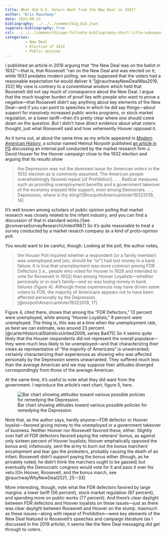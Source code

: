 ```yaml
---
title: What did U.S. Voters Want from the New Deal in 1932?
author: "Eric Rauchway"
date: 2023-09-22
bibliography: ../../../common/big_bib.json
suppress-bibliography: true
csl: ../../../common/chicago-fullnote-bibliography-short-title-subsequent.csl
categories:
         - New Deal
         - Election of 1932
         - Public opinion
---
```


I published an article in 2019 arguing that "the New Deal was on the ballot in 1932"---that is, that Roosevelt "ran on the New Deal and was elected on it; while 1933 predates modern polling, we may supposed that the voters had a reasonable expectation he would deliver it."[@rauchwayNewDealWas2019, 202] My view is contrary to a conventional wisdom which held that Roosevelt did not say much of consequence about the New Deal. I argue that the much tougher burden of proof lies with people who want to prove a negative---that Roosevelt didn't say anything about key elements of the New Deal---and if you can point to speeches in which he did say things---about support for massively increased public works programs, or stock market regulation, or a lower tariff---then it's pretty clear where one should come down on the question. But I didn't have direct evidence about what voters thought, just what Roosevelt said and how vehemently Hoover opposed it.

As it turns out, at about the same time as my article appeared in [*Modern American History,*](https://www.cambridge.org/core/journals/modern-american-history/article/new-deal-was-on-the-ballot-in-1932/8CDA127BFA5DACAD00893104E04CCA12) a scholar named Helmut Norpoth published [an article in PS](https://www.cambridge.org/core/journals/ps-political-science-and-politics/article/american-voter-in-1932-evidence-from-a-confidential-survey/9C75907376FD0D45811C4357ADD7E8AE) discussing an internal poll conducted by the market research firm J. David Houser for the Hoover campaign close to the 1932 election and arguing that its results show

> the Depression was not the dominant issue for American voters in the 1932 election as is commonly assumed. The American people overwhelmingly favored repeal [of Prohibition]. . . . Radical measures such as providing unemployment benefits and a government takeover of the economy enjoyed little support, even among Democrats. . . . Depression, where is thy sting?[@norpothAmericanVoter19322019, 14]

It's well known among scholars of public opinion polling that market research was closely related to the infant industry, and you can find a discussion of that in standard works.[See @converseSurveyResearchUnited1987] So it's quite reasonable to treat a survey conducted by a market resarch company as a kind of proto-opinion poll.

You would want to be careful, though. Looking at the poll, the author notes,

> the Houser Poll inquired whether a respondent (or a family member) was unemployed and [sic; should be "or"] had lost money in a bank failure. It is true that unemployment was more common among FDR Defectors [i.e., people who voted for Hoover in 1928 and intended to vote for Roosevelt in 1932] than among Hoover Loyalists---whether personally or in one's family---and so was losing money in bank failures (figure 4). Although these experiences may have driven some voters to FDR, the majority of Americans appears not to have been affected personally by the Depression.[@norpothAmericanVoter19322019, 17]

Figure 4, cited there, shows that among the "FDR Defectors," 13 percent were unemployed, while among "Hoover Loyalists," 8 percent were unemployed. The thing is, this was at a time when the unemployment rate, as best we can estimate, was around 23 percent.[@carterHistoricalStatisticsUnited2006, series Ba475] So it seems quite likely that the Houser respondents did not represent the overall populace---they were much less likely to be unemployed---and that characterizing their views as representative of "the majority of Americans" is unwarranted; certainly characterizing their experiences as showing who was affected personally by the Depression seems unwarranted. They suffered much less than the average American and we may suppose their attitudes diverged correspondingly from those of the average American.

At the same time, it's useful to note what they did want from the government. I reproduce the article's next chart, figure 5, here.

![Bar chart showing attitudes toward various possible policies for remedying the Depression.](norp_5.png)

Note that, as the author says, hardly anyone---FDR defector or Hoover loyalist---favored giving money to the unemployed or a government takeover of business. Neither Hoover nor Roosevelt favored these, either. Slightly over half of FDR defectors favored paying the veterans' bonus, as against only sixteen percent of Hoover loyalists; Hoover emphatically opposed the bonus and, infamously, sent the army to burn out the bonus marchers' encampment and tear gas the protesters, probably causing the death of an infant. Roosevelt didn't support paying the bonus either (though, as he privately noted, he didn't think the marchers ought to be gassed) but eventually the Democratic congress would vote for it and pass it over his veto.[On Hoover, Roosevelt, and the bonus march, see @rauchwayWhyNewDeal2021, 25--33] 

More interesting, though, note what the FDR defectors favored by large margins: a lower tariff (56 percent), stock market regulation (67 percent), and spending more on public works (77 percent). And there's clear daylight between FDR defectors and Hoover loyalists on these issues---just as there was clear daylight between Roosevelt and Hoover on the stump. Inasmuch as these issues---along with repeal of Prohibition---were key elements of the New Deal featured in Roosevelt's speeches and campaign literature (as I discussed in the 2019 article), it seems like the New Deal messaging did get through to voters.
